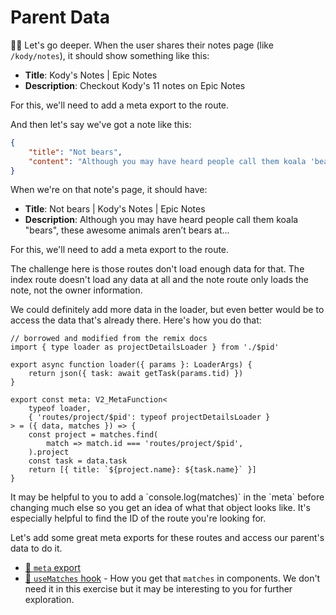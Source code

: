 # Parent Data

👨‍💼 Let's go deeper. When the user shares their notes page (like `/kody/notes`),
it should show something like this:

- **Title**: Kody's Notes | Epic Notes
- **Description**: Checkout Kody's 11 notes on Epic Notes

For this, we'll need to add a meta export to
the <InlineFile file="app/routes/users+/$username_+/notes.index.tsx" /> route.

And then let's say we've got a note like this:

```json
{
	"title": "Not bears",
	"content": "Although you may have heard people call them koala 'bears', these awesome animals aren’t bears at all – they are in fact marsupials. A group of mammals, most marsupials have pouches where their newborns develop."
}
```

When we're on that note's page, it should have:

- **Title**: Not bears | Kody's Notes | Epic Notes
- **Description**: Although you may have heard people call them koala "bears", these awesome animals aren’t bears at...

For this, we'll need to add a meta export to
the <InlineFile file="app/routes/users+/$username_+/notes.$noteId.tsx" /> route.

The challenge here is those routes don't load enough data for that. The index
route doesn't load any data at all and the note route only loads the note, not
the owner information.

We could definitely add more data in the loader, but even better would be to
access the data that's already there. Here's how you do that:

```tsx filename=app/routes/projects+/$pid.$tid.tsx
// borrowed and modified from the remix docs
import { type loader as projectDetailsLoader } from './$pid'

export async function loader({ params }: LoaderArgs) {
	return json({ task: await getTask(params.tid) })
}

export const meta: V2_MetaFunction<
	typeof loader,
	{ 'routes/project/$pid': typeof projectDetailsLoader }
> = ({ data, matches }) => {
	const project = matches.find(
		match => match.id === 'routes/project/$pid',
	).project
	const task = data.task
	return [{ title: `${project.name}: ${task.name}` }]
}
```

<callout-info>
	It may be helpful to you to add a `console.log(matches)` in the `meta` before
	changing much else so you get an idea of what that object looks like. It's
	especially helpful to find the ID of the route you're looking for.
</callout-info>

Let's add some great meta exports for these routes and access our parent's data
to do it.

- [📜 `meta` export](https://remix.run/docs/en/main/route/meta-v2)
- [📜 `useMatches` hook](https://remix.run/docs/en/main/hooks/use-matches) - How
  you get that `matches` in components. We don't need it in this exercise
  but it may be interesting to you for further exploration.
